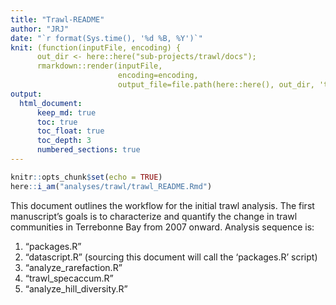 ```yaml
---
title: "Trawl-README"
author: "JRJ"
date: "`r format(Sys.time(), '%d %B, %Y')`"
knit: (function(inputFile, encoding) { 
      out_dir <- here::here("sub-projects/trawl/docs");
      rmarkdown::render(inputFile,
                        encoding=encoding, 
                        output_file=file.path(here::here(), out_dir, 'trawl_README.html')) })
output: 
  html_document:
      keep_md: true
      toc: true
      toc_float: true
      toc_depth: 3
      numbered_sections: true
---
```


```r
knitr::opts_chunk$set(echo = TRUE)
here::i_am("analyses/trawl/trawl_README.Rmd")

```

This document outlines the workflow for the initial trawl analysis. The first manuscript's goals is to characterize and quantify the change in trawl communities in Terrebonne Bay from 2007 onward. Analysis sequence is:

1. "packages.R"
2. "datascript.R" (sourcing this document will call the 'packages.R' script)
3. "analyze_rarefaction.R"
4. "trawl_specaccum.R"
5. "analyze_hill_diversity.R"
